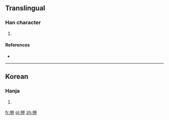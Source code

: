 ==Translingual==

===Han character===
{{Han char|rn=9|rad=人|as=06|sn=8|four=|canj=人人中 (OOL)}}

# {{defn|Han|sort=人06}}

====References====
* {{Han ref|kx=0102.291|dkj=|dj=|hdz=|uh=3456|ud=13398|bh=|bd=}}

----

==Korean==

===Hanja===
{{ko-hanja|hangeul=중|rv=jung|mr=chung|y=cwung}}

# {{defn|lang=ko|sort=人06}}

[[fr:㑖]]
[[pl:㑖]]
[[zh:㑖]]